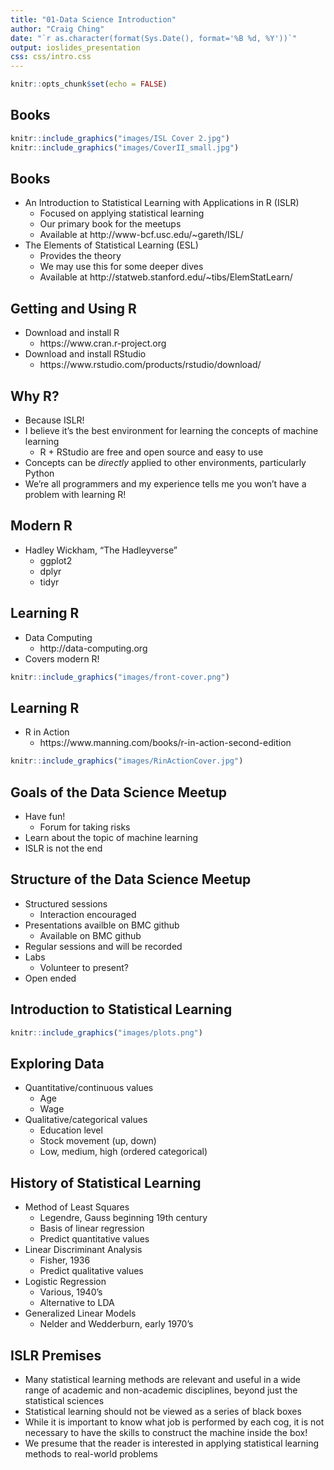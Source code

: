 ```yaml
---
title: "01-Data Science Introduction"
author: "Craig Ching"
date: "`r as.character(format(Sys.Date(), format='%B %d, %Y'))`"
output: ioslides_presentation
css: css/intro.css
---
```


```r
knitr::opts_chunk$set(echo = FALSE)
```

## Books {#covers}

```r
knitr::include_graphics("images/ISL Cover 2.jpg")
knitr::include_graphics("images/CoverII_small.jpg")
```

## Books

* An Introduction to Statistical Learning with Applications in R (ISLR)
    + Focused on applying statistical learning
    + Our primary book for the meetups
    + Available at http://www-bcf.usc.edu/~gareth/ISL/
* The Elements of Statistical Learning (ESL)
    + Provides the theory
    + We may use this for some deeper dives
    + Available at http://statweb.stanford.edu/~tibs/ElemStatLearn/
    
## Getting and Using R

* Download and install R
    + https://www.cran.r-project.org
* Download and install RStudio
    + https://www.rstudio.com/products/rstudio/download/

## Why R?

* Because ISLR!
* I believe it's the best environment for learning the concepts of machine learning
  + R + RStudio are free and open source and easy to use
* Concepts can be *directly* applied to other environments, particularly Python
* We're all programmers and my experience tells me you won't have a problem with learning R!

## Modern R

* Hadley Wickham, "The Hadleyverse"
    + ggplot2
    + dplyr
    + tidyr

## Learning R

* Data Computing
    + http://data-computing.org
* Covers modern R!

```r
knitr::include_graphics("images/front-cover.png")
```

## Learning R

* R in Action
    + https://www.manning.com/books/r-in-action-second-edition

```r
knitr::include_graphics("images/RinActionCover.jpg")
```

## Goals of the Data Science Meetup

* Have fun!
    + Forum for taking risks
* Learn about the topic of machine learning
* ISLR is not the end

## Structure of the Data Science Meetup

* Structured sessions
    + Interaction encouraged
* Presentations availble on BMC github
    + Available on BMC github
* Regular sessions and will be recorded
* Labs
    + Volunteer to present?
* Open ended

## Introduction to Statistical Learning

```r
knitr::include_graphics("images/plots.png")
```

## Exploring Data

* Quantitative/continuous values
    + Age
    + Wage
* Qualitative/categorical values
    + Education level
    + Stock movement (up, down)
    + Low, medium, high (ordered categorical)

## History of Statistical Learning

* Method of Least Squares
    + Legendre, Gauss beginning 19th century
    + Basis of linear regression
    + Predict quantitative values
* Linear Discriminant Analysis
    + Fisher, 1936
    + Predict qualitative values
* Logistic Regression
    + Various, 1940's
    + Alternative to LDA
* Generalized Linear Models
    + Nelder and Wedderburn, early 1970's

## ISLR Premises

* Many statistical learning methods are relevant and useful in a wide
range of academic and non-academic disciplines, beyond just the statistical
sciences
* Statistical learning should not be viewed as a series of black boxes
* While it is important to know what job is performed by each cog, it
is not necessary to have the skills to construct the machine inside the
box!
* We presume that the reader is interested in applying statistical learning
methods to real-world problems